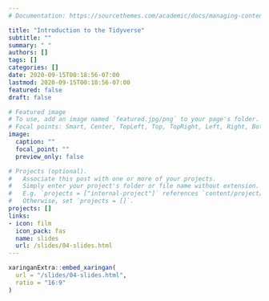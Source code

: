 ```yaml
---
# Documentation: https://sourcethemes.com/academic/docs/managing-content/

title: "Introduction to the Tidyverse"
subtitle: ""
summary: " "
authors: []
tags: []
categories: []
date: 2020-09-15T00:18:56-07:00
lastmod: 2020-09-15T00:18:56-07:00
featured: false
draft: false

# Featured image
# To use, add an image named `featured.jpg/png` to your page's folder.
# Focal points: Smart, Center, TopLeft, Top, TopRight, Left, Right, BottomLeft, Bottom, BottomRight.
image:
  caption: ""
  focal_point: ""
  preview_only: false

# Projects (optional).
#   Associate this post with one or more of your projects.
#   Simply enter your project's folder or file name without extension.
#   E.g. `projects = ["internal-project"]` references `content/project/deep-learning/index.md`.
#   Otherwise, set `projects = []`.
projects: []
links:
- icon: film
  icon_pack: fas
  name: slides
  url: /slides/04-slides.html
---
```


```r
xaringanExtra::embed_xaringan(
  url = "/slides/04-slides.html",
  ratio = "16:9"
)
```
